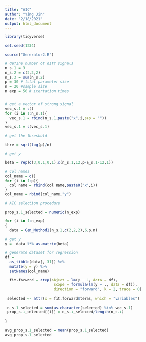 ```yaml
---
title: "AIC"
author: "Ying Jin"
date: "2/18/2021"
output: html_document
---
```


```r
library(tidyverse)

set.seed(1234)

source("Generator2.R")
```


```r
# define number of diff signals
n_s.1 = 3
n_s.2 = c(2,2,2)
n_s.3 = sum(n_s.2)
p = 30 # total parameter size
n = 20 #sample size
n_exp = 50 # itertation times


# get a vector of strong signal
vec_s.1 = c()
for (i in 1:n_s.1){
  vec_s.1 = rbind(n_s.1,paste("x",i,sep = ""))
}
vec_s.1 = c(vec_s.1)

# get the threshold

thre = sqrt(log(p)/n)

# get y 

beta = rep(c(3,0.1,0,1),c(n_s.1,12,p-n_s.1-12,1))

# col names
col_name = c()
for (i in 1:p){
  col_name = rbind(col_name,paste0("x",i))
}
col_name = rbind(col_name,"y")
```

```r
# AIC selection procedure

prop_s.1_selected = numeric(n_exp)

for (i in 1:n_exp)
{
  data = Gen_Method1(n_s.1,c(2,2,2),6,p,n)
  
# get y 
y =  data %*% as.matrix(beta)

# generate dataset for regression 
df = 
  as_tibble(data[,-31]) %>% 
  mutate(y = y) %>% 
  setNames(col_name) 
  
  fit.forward = step(object = lm(y ~ 1, data = df),
                      scope = formula(lm(y ~ ., data = df)), 
                      direction = "forward", k = 2, trace = 0) 
  
 selected <- attr(x = fit.forward$terms, which = "variables")
 
 n_s.1_selected = sum(as.character(selected) %in% vec_s.1)
 prop_s.1_selected[[i]] = n_s.1_selected/length(n_s.1)
 
}

avg_prop_s.1_selected = mean(prop_s.1_selected)
avg_prop_s.1_selected
```


